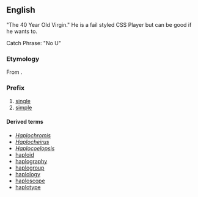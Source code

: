 ==English==
"The 40 Year Old Virgin." He is a fail styled CSS Player but can be good if he wants to.

Catch Phrase: "No U"
===Etymology===
From {{etyl|el}} {{term|sc=Grek|ἁπλόος||tr=haplóos|single, simple}}.

===Prefix===
{{infl|en|prefix}}

# [[single]]
# [[simple]]

====Derived terms====
* ''[[Haplochromis]]''
* ''[[Haplocheirus]]''
* ''[[Haplocoelopsis]]''
* [[haploid]]
* [[haplography]]
* [[haplogroup]]
* [[haplology]]
* [[haploscope]]
* [[haplotype]]